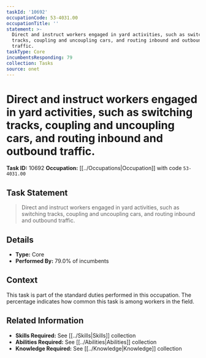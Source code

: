 ```yaml
---
taskId: '10692'
occupationCode: 53-4031.00
occupationTitle: ''
statement: >-
  Direct and instruct workers engaged in yard activities, such as switching
  tracks, coupling and uncoupling cars, and routing inbound and outbound
  traffic.
taskType: Core
incumbentsResponding: 79
collection: Tasks
source: onet
---
```

# Direct and instruct workers engaged in yard activities, such as switching tracks, coupling and uncoupling cars, and routing inbound and outbound traffic.

**Task ID:** 10692
**Occupation:** [[../Occupations|Occupation]] with code `53-4031.00`

## Task Statement

> Direct and instruct workers engaged in yard activities, such as switching tracks, coupling and uncoupling cars, and routing inbound and outbound traffic.

## Details

- **Type:** Core
- **Performed By:** 79.0% of incumbents

## Context

This task is part of the standard duties performed in this occupation. The percentage indicates how common this task is among workers in the field.

## Related Information

- **Skills Required:** See [[../Skills|Skills]] collection
- **Abilities Required:** See [[../Abilities|Abilities]] collection
- **Knowledge Required:** See [[../Knowledge|Knowledge]] collection
